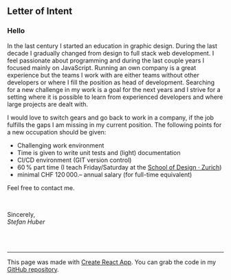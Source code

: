 ## Letter of Intent

### Hello
In the last century I started an education in graphic design. During the last decade I gradually changed from design to full stack web development.
I feel passionate about programming and during the last couple years I focused mainly on JavaScript.
Running an own company is a great experience but the teams I work with are either teams without other developers or where I fill the position as head of development. Searching for a new challenge in my work is a goal for the next years and I strive for a setting where it is possible to learn from experienced developers and where large projects are dealt with.

I would love to switch gears and go back to work in a company, if the job fulfills the gaps I am missing in my current position. The following points for a new occupation should be given:

* Challenging work environment
* Time is given to write unit tests and (light) documentation
* CI/CD environment (GIT version control)
* 60 % part time (I teach Friday/Saturday at the [School of Design · Zurich](https://sfgz.ch/))
* minimal CHF 120 000.– annual salary (for full-time equivalent)


Feel free to contact me.

<br />

Sincerely, <br />
*Stefan Huber*


<br />
<br />
<hr />


<div className="small">

This page was made with [Create React App](https://github.com/facebook/create-react-app). You can grab the code in my [GitHub repository](https://github.com/signalwerk/cv).

</div>
